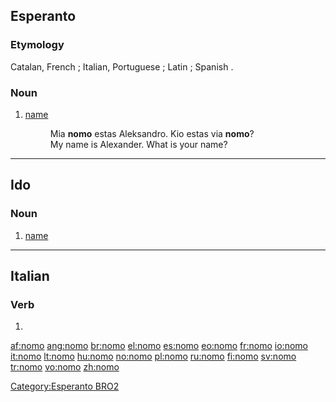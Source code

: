 {{also|nomò}}
==Esperanto==

===Etymology===
Catalan, French {{term|nom}}; Italian, Portuguese {{term|nome}}; Latin {{term|nomen}}; Spanish {{term|nombre}}.

===Noun===
{{eo-noun}}

# [[name]]
#: Mia '''nomo''' estas Aleksandro. Kio estas via '''nomo'''?
#: My name is Alexander.  What is your name?

[[Category:Esperanto BRO2]]

----

==Ido==

===Noun===
{{io-noun|nom}}

# [[name]]

----

==Italian==

===Verb===
{{infl|it|verb form}}

# {{form of|[[first-person|First-person]] [[singular]] [[present tense]]|[[nomare#Italian|nomare]]|lang=Italian}}

[[af:nomo]]
[[ang:nomo]]
[[br:nomo]]
[[el:nomo]]
[[es:nomo]]
[[eo:nomo]]
[[fr:nomo]]
[[io:nomo]]
[[it:nomo]]
[[lt:nomo]]
[[hu:nomo]]
[[no:nomo]]
[[pl:nomo]]
[[ru:nomo]]
[[fi:nomo]]
[[sv:nomo]]
[[tr:nomo]]
[[vo:nomo]]
[[zh:nomo]]